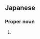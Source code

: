 ==Japanese==
{{ja-kanjitab|あさ|い}}

===Proper noun===
{{ja-pos|あさい|proper}}

# {{surname|lang=ja|sort=あさい}}